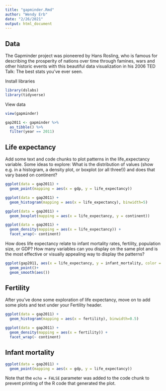 ```yaml
---
title: "gapminder.Rmd"
author: "Wendy Erb"
date: "2/26/2021"
output: html_document
---
```

## Data
The Gapminder project was pioneered by Hans Rosling, who is famous for describing the prosperity of nations over time through famines, wars and other historic events with this beautiful data visualization in his 2006 TED Talk: The best stats you’ve ever seen.

Install libraries

```r
library(dslabs)
library(tidyverse)
```

View data

```r
view(gapminder)
```

```r
gap2011 <- gapminder %>% 
  as_tibble() %>% 
  filter(year == 2011)
```

## Life expectancy
Add some text and code chunks to plot patterns in the life_expectancy variable. 
Some ideas to explore:
What is the distribution of values (show e.g. in a histogram, a density plot, or boxplot (or all three!)) and does that vary based on continent?

```r
ggplot(data = gap2011) +
  geom_point(mapping = aes(x = gdp, y = life_expectancy))
```


```r
ggplot(data = gap2011) +
  geom_histogram(mapping = aes(x = life_expectancy), binwidth=5)
```

```r
ggplot(data = gap2011) +
  geom_boxplot(mapping = aes(x = life_expectancy, y = continent))
```
```r
ggplot(data = gap2011) +
  geom_density(mapping = aes(x = life_expectancy)) +
  facet_wrap(~ continent)
```

How does life expectancy relate to infant mortality rates, fertility, population size, or GDP? How many variables can you display on the same plot and is the most effective or visually appealing way to display the patterns?

```r
ggplot(gap2011, aes(x = life_expectancy, y = infant_mortality, color = fertility, size = population)) +
  geom_point()+
  geom_smooth(aes()) 
```


## Fertility
After you’ve done some exploration of life expectancy, move on to add some plots and text under your Fertility header.

```r
ggplot(data = gap2011) +
  geom_histogram(mapping = aes(x = fertility), binwidth=0.5)
```
```r
ggplot(data = gap2011) +
  geom_density(mapping = aes(x = fertility)) +
  facet_wrap(~ continent)
```

## Infant mortality

```r
ggplot(data = gap2011) +
  geom_point(mapping = aes(x = gdp, y = life_expectancy))
```

Note that the `echo = FALSE` parameter was added to the code chunk to prevent printing of the R code that generated the plot.
